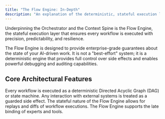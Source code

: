 ```yaml
---
title: "The Flow Engine: In-Depth"
description: "An explanation of the deterministic, stateful execution layer that provides enterprise-grade guarantees."
---
```


Underpinning the Orchestrator and the Context Spine is the Flow Engine, the stateful execution layer that ensures every workflow is executed with precision, predictability, and resilience.

The Flow Engine is designed to provide enterprise-grade guarantees about the state of your AI-driven work. It is not a "best-effort" system; it is a deterministic engine that provides full control over side effects and enables powerful debugging and auditing capabilities.

## Core Architectural Features

<CardGroup cols={2}>
  <Card title="Deterministic DAGs" icon="diagram-project">
    Every workflow is executed as a deterministic Directed Acyclic Graph (DAG) or state machine.
  </Card>
  <Card title="Guarded Side Effects" icon="shield-halved">
    Any interaction with external systems is treated as a guarded side effect.
  </Card>
  <Card title="Time-Travel Debugging" icon="clock-rotate-left">
    The stateful nature of the Flow Engine allows for replays and diffs of workflow executions.
  </Card>
  <Card title="Late Binding" icon="puzzle-piece">
    The Flow Engine supports the late binding of experts and tools.
  </Card>
</CardGroup>